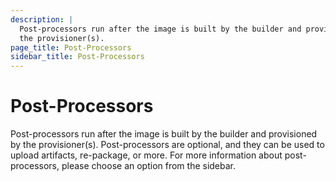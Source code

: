 ```yaml
---
description: |
  Post-processors run after the image is built by the builder and provisioned by
  the provisioner(s).
page_title: Post-Processors
sidebar_title: Post-Processors
---
```


# Post-Processors

Post-processors run after the image is built by the builder and provisioned by
the provisioner(s). Post-processors are optional, and they can be used to
upload artifacts, re-package, or more. For more information about
post-processors, please choose an option from the sidebar.
